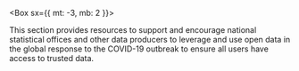 
<Box sx={{ mt: -3, mb: 2 }}>
  <OpenDataIcon height={96} />
</Box>

This section provides resources to support and encourage national statistical
offices and other data producers to leverage and use open data in the global
response to the COVID-19 outbreak to ensure all users have access to trusted
data.
